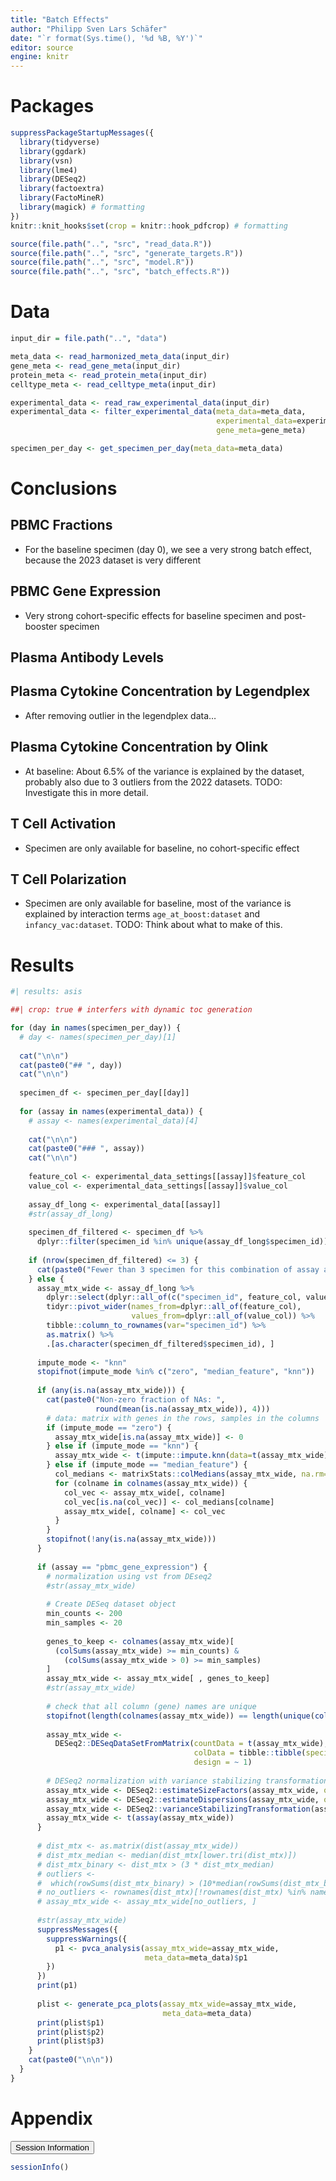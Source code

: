 ```yaml
---
title: "Batch Effects"
author: "Philipp Sven Lars Schäfer"
date: "`r format(Sys.time(), '%d %B, %Y')`"
editor: source
engine: knitr
---
```


# Packages

```r
suppressPackageStartupMessages({
  library(tidyverse)
  library(ggdark)
  library(vsn)
  library(lme4)
  library(DESeq2)
  library(factoextra)
  library(FactoMineR)
  library(magick) # formatting
})
knitr::knit_hooks$set(crop = knitr::hook_pdfcrop) # formatting

source(file.path("..", "src", "read_data.R"))
source(file.path("..", "src", "generate_targets.R"))
source(file.path("..", "src", "model.R"))
source(file.path("..", "src", "batch_effects.R"))
```

# Data

```r
input_dir = file.path("..", "data")
```

```r
meta_data <- read_harmonized_meta_data(input_dir)
gene_meta <- read_gene_meta(input_dir)
protein_meta <- read_protein_meta(input_dir)
celltype_meta <- read_celltype_meta(input_dir)

experimental_data <- read_raw_experimental_data(input_dir)
experimental_data <- filter_experimental_data(meta_data=meta_data, 
                                              experimental_data=experimental_data,
                                              gene_meta=gene_meta)

specimen_per_day <- get_specimen_per_day(meta_data=meta_data)
```

# Conclusions

## PBMC Fractions

- For the baseline specimen (day 0), we see a very strong batch effect, because the 2023 dataset is very different

## PBMC Gene Expression

- Very strong cohort-specific effects for baseline specimen and post-booster specimen

## Plasma Antibody Levels

## Plasma Cytokine Concentration by Legendplex

- After removing outlier in the legendplex data...

## Plasma Cytokine Concentration by Olink

- At baseline: About 6.5% of the variance is explained by the dataset, probably also due to 3 outliers from the 2022 datasets. TODO: Investigate this in more detail.

## T Cell Activation

- Specimen are only available for baseline, no cohort-specific effect

## T Cell Polarization

- Specimen are only available for baseline, most of the variance is explained by interaction terms `age_at_boost:dataset` and `infancy_vac:dataset`. TODO: Think about what to make of this.

# Results

```r
#| results: asis

##| crop: true # interfers with dynamic toc generation

for (day in names(specimen_per_day)) {
  # day <- names(specimen_per_day)[1]
  
  cat("\n\n")
  cat(paste0("## ", day))
  cat("\n\n")
  
  specimen_df <- specimen_per_day[[day]]
  
  for (assay in names(experimental_data)) {
    # assay <- names(experimental_data)[4]
    
    cat("\n\n")
    cat(paste0("### ", assay))
    cat("\n\n")
    
    feature_col <- experimental_data_settings[[assay]]$feature_col
    value_col <- experimental_data_settings[[assay]]$value_col
    
    assay_df_long <- experimental_data[[assay]]
    #str(assay_df_long)
    
    specimen_df_filtered <- specimen_df %>%
      dplyr::filter(specimen_id %in% unique(assay_df_long$specimen_id))
    
    if (nrow(specimen_df_filtered) <= 3) {
      cat(paste0("Fewer than 3 specimen for this combination of assay and day available"))
    } else {
      assay_mtx_wide <- assay_df_long %>%
        dplyr::select(dplyr::all_of(c("specimen_id", feature_col, value_col))) %>%
        tidyr::pivot_wider(names_from=dplyr::all_of(feature_col), 
                           values_from=dplyr::all_of(value_col)) %>%
        tibble::column_to_rownames(var="specimen_id") %>%
        as.matrix() %>%
        .[as.character(specimen_df_filtered$specimen_id), ]
      
      impute_mode <- "knn"
      stopifnot(impute_mode %in% c("zero", "median_feature", "knn"))
      
      if (any(is.na(assay_mtx_wide))) {
        cat(paste0("Non-zero fraction of NAs: ", 
                   round(mean(is.na(assay_mtx_wide)), 4)))
        # data: matrix with genes in the rows, samples in the columns
        if (impute_mode == "zero") {
          assay_mtx_wide[is.na(assay_mtx_wide)] <- 0
        } else if (impute_mode == "knn") {
          assay_mtx_wide <- t(impute::impute.knn(data=t(assay_mtx_wide))$data)
        } else if (impute_mode == "median_feature") {
          col_medians <- matrixStats::colMedians(assay_mtx_wide, na.rm=TRUE)
          for (colname in colnames(assay_mtx_wide)) {
            col_vec <- assay_mtx_wide[, colname]
            col_vec[is.na(col_vec)] <- col_medians[colname]
            assay_mtx_wide[, colname] <- col_vec
          }
        }
        stopifnot(!any(is.na(assay_mtx_wide)))
      }
      
      if (assay == "pbmc_gene_expression") {
        # normalization using vst from DEseq2
        #str(assay_mtx_wide)
        
        # Create DESeq dataset object
        min_counts <- 200
        min_samples <- 20
      
        genes_to_keep <- colnames(assay_mtx_wide)[
          (colSums(assay_mtx_wide) >= min_counts) &
            (colSums(assay_mtx_wide > 0) >= min_samples)
        ]
        assay_mtx_wide <- assay_mtx_wide[ , genes_to_keep]
        #str(assay_mtx_wide)
        
        # check that all column (gene) names are unique
        stopifnot(length(colnames(assay_mtx_wide)) == length(unique(colnames(assay_mtx_wide))))
        
        assay_mtx_wide <- 
          DESeq2::DESeqDataSetFromMatrix(countData = t(assay_mtx_wide),
                                         colData = tibble::tibble(specimen_id=rownames(assay_mtx_wide)),
                                         design = ~ 1)
        
        # DESeq2 normalization with variance stabilizing transformation (vst)
        assay_mtx_wide <- DESeq2::estimateSizeFactors(assay_mtx_wide, quiet=TRUE) ## estimate size factor
        assay_mtx_wide <- DESeq2::estimateDispersions(assay_mtx_wide, quiet=TRUE)
        assay_mtx_wide <- DESeq2::varianceStabilizingTransformation(assay_mtx_wide, blind=TRUE)
        assay_mtx_wide <- t(assay(assay_mtx_wide))
      }
      
      # dist_mtx <- as.matrix(dist(assay_mtx_wide))
      # dist_mtx_median <- median(dist_mtx[lower.tri(dist_mtx)])
      # dist_mtx_binary <- dist_mtx > (3 * dist_mtx_median)
      # outliers <-
      #  which(rowSums(dist_mtx_binary) > (10*median(rowSums(dist_mtx_binary))))
      # no_outliers <- rownames(dist_mtx)[!rownames(dist_mtx) %in% names(outliers)]
      # assay_mtx_wide <- assay_mtx_wide[no_outliers, ]
      
      #str(assay_mtx_wide)
      suppressMessages({
        suppressWarnings({
          p1 <- pvca_analysis(assay_mtx_wide=assay_mtx_wide,
                              meta_data=meta_data)$p1
        })
      })
      print(p1)
      
      plist <- generate_pca_plots(assay_mtx_wide=assay_mtx_wide,
                                  meta_data=meta_data)
      print(plist$p1)
      print(plist$p2)
      print(plist$p3)
    }
    cat(paste0("\n\n"))
  }
}
```

# Appendix

<button class="accordion-button" type="button" data-bs-toggle="collapse" data-bs-target="#collapseOne" >Session Information</button><div id="collapseOne" class="accordion-collapse collapse"><div>

```r
sessionInfo()
```

</div></div>